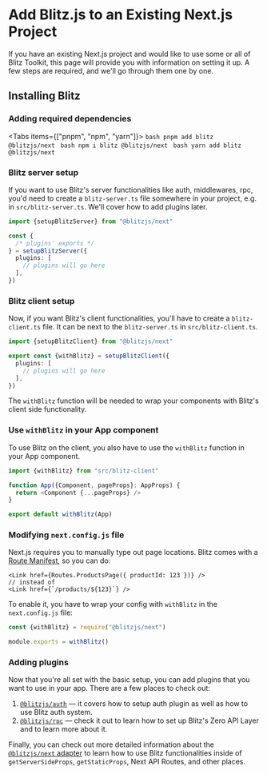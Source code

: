 # Add Blitz.js to an Existing Next.js Project


If you have an existing Next.js project and would like to use some or all
of Blitz Toolkit, this page will provide you with information on setting
it up. A few steps are required, and we'll go through them one by one.

## Installing Blitz

<Steps>

### Adding required dependencies

<Tabs items={["pnpm", "npm", "yarn"]}>
  <Tab>```bash pnpm add blitz @blitzjs/next ```</Tab>
  <Tab>```bash npm i blitz @blitzjs/next ```</Tab>
  <Tab>```bash yarn add blitz @blitzjs/next ```</Tab>
</Tabs>

### Blitz server setup

If you want to use Blitz's server functionalities like auth, middlewares,
rpc, you'd need to create a `blitz-server.ts` file somewhere in your
project, e.g. in `src/blitz-server.ts`. We'll cover how to add plugins
later.

```ts
import {setupBlitzServer} from "@blitzjs/next"

const {
  /* plugins' exports */
} = setupBlitzServer({
  plugins: [
    // plugins will go here
  ],
})
```


### Blitz client setup

Now, if you want Blitz's client functionalities, you'll have to create a
`blitz-client.ts` file. It can be next to the `blitz-server.ts` in
`src/blitz-client.ts`.

```ts
import {setupBlitzClient} from "@blitzjs/next"

export const {withBlitz} = setupBlitzClient({
  plugins: [
    // plugins will go here
  ],
})
```

The `withBlitz` function will be needed to wrap your components with
Blitz's client side functionality.

### Use `withBlitz` in your App component

To use Blitz on the client, you also have to use the `withBlitz` function
in your App component.

```ts
import {withBlitz} from "src/blitz-client"

function App({Component, pageProps}: AppProps) {
  return <Component {...pageProps} />
}

export default withBlitz(App)
```

### Modifying `next.config.js` file

Next.js requires you to manually type out page locations. Blitz comes with
a [Route Manifest](./route-manifest), so you can do:

```tsx
<Link href={Routes.ProductsPage({ productId: 123 })} />
// instead of
<Link href={`/products/${123}`} />
```

To enable it, you have to wrap your config with `withBlitz` in the
`next.config.js` file:

```js
const {withBlitz} = require("@blitzjs/next")

module.exports = withBlitz()
```

### Adding plugins

Now that you're all set with the basic setup, you can add plugins that you
want to use in your app. There are a few places to check out:

1. [`@blitzjs/auth`](./auth-setup) — it covers how to setup auth plugin as
   well as how to use Blitz auth system.
2. [`@blitzjs/rpc`](./rpc-setup) — check it out to learn how to set up
   Blitz's Zero API Layer and to learn more about it.

</Steps>


Finally, you can check out more detailed information about the
[`@blitzjs/next` adapter](./blitzjs-next) to learn how to use Blitz
functionalities inside of `getServerSideProps`, `getStaticProps`, Next API
Routes, and other places.
